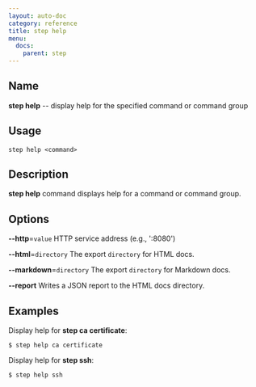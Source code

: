 ```yaml
---
layout: auto-doc
category: reference
title: step help
menu:
  docs:
    parent: step
---
```


## Name
**step help** -- display help for the specified command or command group

## Usage

```raw
step help <command>
```

## Description

**step help** command displays help for a command or command group.

## Options


**--http**=`value`
HTTP service address (e.g., ':8080')

**--html**=`directory`
The export `directory` for HTML docs.

**--markdown**=`directory`
The export `directory` for Markdown docs.

**--report**
Writes a JSON report to the HTML docs directory.

## Examples

Display help for **step ca certificate**:
```shell
$ step help ca certificate
```

Display help for **step ssh**:
```shell
$ step help ssh
```

